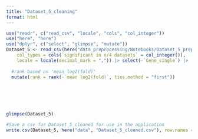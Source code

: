 ```yaml
---
title: "Dataset_5_cleaning"
format: html
---
```


```r
use("readr", c("read_csv", "locale", "cols", "col_integer"))
use("here", "here")
use("dplyr", c("select", "glimpse", "mutate"))
Dataset_5 <- read_csv(here("data_preprocessing/Notebooks/Dataset_5_preprocessing/Dataset_5.csv"), 
    col_types = cols(`significant in n/4 datasets` = col_integer()), 
    locale = locale(decimal_mark = ",")) |> select(-`Gene_single`) |>
  
  #rank based on 'mean log2(fold)'  
  mutate(rank = rank(-`mean log2(fold)`, ties.method = "first")) 
         
  




glimpse(Dataset_5)
```

```r
#Save a csv for Dataset_5_cleaned for use in the application 
write.csv(Dataset_5, here("data", "Dataset_5_cleaned.csv"), row.names = FALSE)



```

